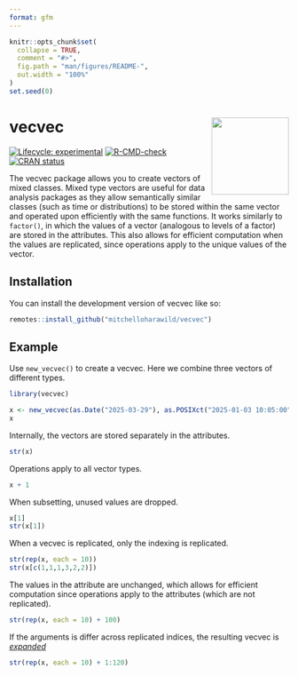 ```yaml
---
format: gfm
---
```


<!-- README.md is generated from README.qmd. Please edit that file -->

```r
knitr::opts_chunk$set(
  collapse = TRUE,
  comment = "#>",
  fig.path = "man/figures/README-",
  out.width = "100%"
)
set.seed(0)
```

# vecvec <img src="man/figures/logo.svg" align="right" height="139" alt="" />

<!-- badges: start -->
[![Lifecycle: experimental](https://img.shields.io/badge/lifecycle-experimental-orange.svg)](https://lifecycle.r-lib.org/articles/stages.html#experimental)
[![R-CMD-check](https://github.com/mitchelloharawild/vecvec/actions/workflows/R-CMD-check.yaml/badge.svg)](https://github.com/mitchelloharawild/vecvec/actions/workflows/R-CMD-check.yaml)
[![CRAN status](https://www.r-pkg.org/badges/version/vecvec)](https://CRAN.R-project.org/package=vecvec)
<!-- badges: end -->

The vecvec package allows you to create vectors of mixed classes. Mixed type vectors are useful for data analysis packages as they allow semantically similar classes (such as time or distributions) to be stored within the same vector and operated upon efficiently with the same functions. It works similarly to `factor()`, in which the values of a vector (analogous to levels of a factor) are stored in the attributes. This also allows for efficient computation when the values are replicated, since operations apply to the unique values of the vector.

## Installation

You can install the development version of vecvec like so:

``` r
remotes::install_github("mitchelloharawild/vecvec")
```

## Example

Use `new_vecvec()` to create a vecvec. Here we combine three vectors of different types.

```r
library(vecvec)

x <- new_vecvec(as.Date("2025-03-29"), as.POSIXct("2025-01-03 10:05:00"), rnorm(10))
x
```

Internally, the vectors are stored separately in the attributes.

```r
str(x)
```

Operations apply to all vector types.

```r
x + 1
```

When subsetting, unused values are dropped.

```r
x[1]
str(x[1])
```

When a vecvec is replicated, only the indexing is replicated.

```r
str(rep(x, each = 10))
str(x[c(1,1,1,3,2,2)])
```

The values in the attribute are unchanged, which allows for efficient computation since operations apply to the attributes (which are not replicated).

```r
str(rep(x, each = 10) + 100)
```

If the arguments is differ across replicated indices, the resulting vecvec is [*expanded*](https://github.com/mitchelloharawild/vecvec/issues/2)

```r
str(rep(x, each = 10) + 1:120)
```

